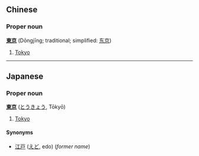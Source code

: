 ==Chinese==
===Proper noun===<!-- does chinese have proper nouns? -->
'''[[東]][[京]]''' (Dōngjīng; traditional; simplified: [[东京]])

# [[Tokyo]]

----

==Japanese==                                          
===Proper noun===<!-- does japanese have proper nouns? -->
'''[[東]][[京]]''' ([[とうきょう]], Tōkyō)

# [[Tokyo]]

====Synonyms====
* [[江戸]] ([[えど]], edo) (''former name'')